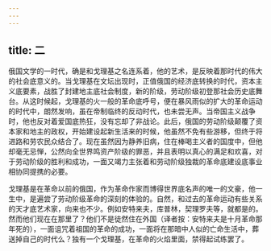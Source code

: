 ```yaml
---
---
---
```

title: 二
---



俄国文学的一时代，确是和戈理基之名连系着，他的艺术，是反映着那时代的伟大的社会底意义的。当戈理基在文坛出现时，正值俄国的经济底转换的时代，资本主义底要素，战胜了封建地主底社会制度，新的阶级，劳动阶级初登那社会历史底舞台。从这时候起，戈理基的火一般的革命底呼号，便在暴风雨似的扩大的革命运动的时代中，朗然发响，虽在帝制临终的反动时代，也未尝无声。当帝国主义战争时，他也反对着爱国底热狂，没有忘却了非战论。此后，俄国的劳动阶级颠覆了资本家和地主的政权，开始建设起新生活来的时候，他虽然不免有些游移，但终于将进路和劳农民众结合了。现在虽然因为静养旧病，住在棒喝主义者的国度中，但他却毫无忌惮，公然向全世界鸣资产阶级的罪恶，并且表明以真心的满足和欢喜，对于劳动阶级的胜利和成功，一面又竭力主张着和劳动阶级独裁的革命底建设底事业相协同提携的必要。

戈理基是在革命以前的俄国，作为革命作家而博得世界底名声的唯一的文豪，他一生中，是遍尝了劳动阶级革命的深刻的体验的。自然，和过去的革命运动有些关系的天才底艺术家，向来也不少。例如安特来夫，库普林，契理罗夫等，就都是的。然而他们现在在那里了？他们不是徒然住在外国（译者按：安特来夫是十月革命那年死的），一面诅咒着祖国的革命的成功，一面将在那暗中人似的亡命生活中，葬送掉自己的时代么？独有一个戈理基，在革命的火焰里面，禁得起试练罢了。